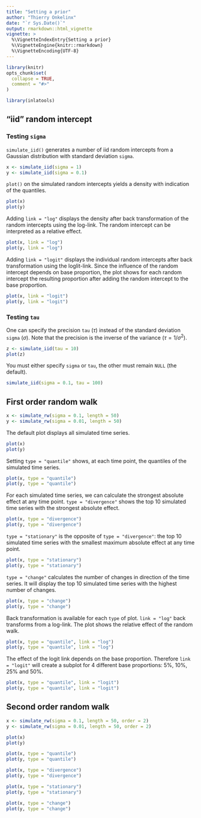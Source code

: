 ```yaml
---
title: "Setting a prior"
author: "Thierry Onkelinx"
date: "`r Sys.Date()`"
output: rmarkdown::html_vignette
vignette: >
  %\VignetteIndexEntry{Setting a prior}
  %\VignetteEngine{knitr::rmarkdown}
  %\VignetteEncoding{UTF-8}
---
```


```r
library(knitr)
opts_chunk$set(
  collapse = TRUE,
  comment = "#>"
)
```

```r
library(inlatools)
```

## "iid" random intercept

### Testing `sigma`

`simulate_iid()` generates a number of iid random intercepts from a Gaussian distribution with standard deviation `sigma`.

```r
x <- simulate_iid(sigma = 1)
y <- simulate_iid(sigma = 0.1)
```

`plot()` on the simulated random intercepts yields a density with indication of the quantiles.

```r
plot(x)
plot(y)
```

Adding `link = "log"` displays the density after back transformation of the random intercepts using the log-link. The random intercept can be interpreted as a relative effect.

```r
plot(x, link = "log")
plot(y, link = "log")
```

Adding `link = "logit"` displays the individual random intercepts after back transformation using the loglit-link. Since the influence of the random intercept depends on base proportion, the plot shows for each random intercept the resulting proportion after adding the random intercept to the base proportion.

```r
plot(x, link = "logit")
plot(y, link = "logit")
```

### Testing `tau`

One can specify the precision `tau` ($\tau$) instead of the standard deviation `sigma` ($\sigma$). Note that the precision is the inverse of the variance ($\tau = 1 / \sigma ^ 2$).

```r
z <- simulate_iid(tau = 10)
plot(z)
```

You must either specify `sigma` or `tau`, the other must remain `NULL` (the default).

```r
simulate_iid(sigma = 0.1, tau = 100)
```

## First order random walk

```r
x <- simulate_rw(sigma = 0.1, length = 50)
y <- simulate_rw(sigma = 0.01, length = 50)
```

The default plot displays all simulated time series.

```r
plot(x)
plot(y)
```

Setting `type = "quantile"` shows, at each time point, the quantiles of the simulated time series.

```r
plot(x, type = "quantile")
plot(y, type = "quantile")
```

For each simulated time series, we can calculate the strongest absolute effect at any time point. `type = "divergence"` shows the top 10 simulated time series with the strongest absolute effect. 

```r
plot(x, type = "divergence")
plot(y, type = "divergence")
```

`type = "stationary"` is the opposite of `type = "divergence"`: the top 10 simulated time series with the smallest maximum absolute effect at any time point.

```r
plot(x, type = "stationary")
plot(y, type = "stationary")
```

`type = "change"` calculates the number of changes in direction of the time series. It will display the top 10 simulated time series with the highest number of changes.

```r
plot(x, type = "change")
plot(y, type = "change")
```

Back transformation is available for each `type` of plot. `link = "log"` back transforms from a log-link. The plot shows the relative effect of the random walk.

```r
plot(x, type = "quantile", link = "log")
plot(y, type = "quantile", link = "log")
```

The effect of the logit link depends on the base proportion. Therefore `link = "logit"` will create a subplot for 4 different base proportions: 5%, 10%, 25% and 50%.

```r
plot(x, type = "quantile", link = "logit")
plot(y, type = "quantile", link = "logit")
```

## Second order random walk

```r
x <- simulate_rw(sigma = 0.1, length = 50, order = 2)
y <- simulate_rw(sigma = 0.01, length = 50, order = 2)
```

```r
plot(x)
plot(y)
```

```r
plot(x, type = "quantile")
plot(y, type = "quantile")
```

```r
plot(x, type = "divergence")
plot(y, type = "divergence")
```

```r
plot(x, type = "stationary")
plot(y, type = "stationary")
```

```r
plot(x, type = "change")
plot(y, type = "change")
```
